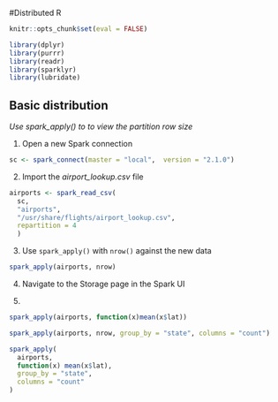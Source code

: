 #Distributed R
```r
knitr::opts_chunk$set(eval = FALSE)
```

```r
library(dplyr)
library(purrr)
library(readr)
library(sparklyr)
library(lubridate)

```

## Basic distribution
*Use spark_apply() to to view the partition row size*

1. Open a new Spark connection
```r
sc <- spark_connect(master = "local",  version = "2.1.0")
```

2. Import the *airport_lookup.csv* file
```r
airports <- spark_read_csv(
  sc, 
  "airports", 
  "/usr/share/flights/airport_lookup.csv",
  repartition = 4
  )
```


3. Use `spark_apply()` with `nrow()` against the new data
```r
spark_apply(airports, nrow)
```

4. Navigate to the Storage page in the Spark UI

5.
```r
spark_apply(airports, function(x)mean(x$lat))
```


```r
spark_apply(airports, nrow, group_by = "state", columns = "count")
```


```r
spark_apply(
  airports,
  function(x) mean(x$lat),
  group_by = "state",
  columns = "count"
)
```





